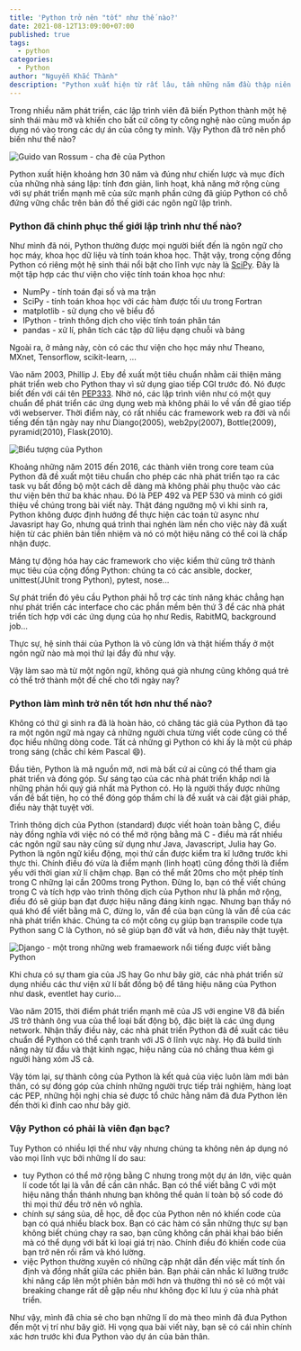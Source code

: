 ```yaml
---
title: 'Python trở nên "tốt" như thế nào?'
date: 2021-08-12T13:09:00+07:00
published: true
tags:
  - python
categories:
  - Python
author: "Nguyễn Khắc Thành"
description: "Python xuất hiện từ rất lâu, tầm những năm đầu thập niên 90. Nhưng cho đến nay, nhiều người vẫn chỉ biết đến Python là ngôn ngữ lập trình dành cho các lĩnh vực như trí tuệ nhân tạo, khoa học dữ liệu, ... Qua bài viết này, mình muốn cho các bạn thấy Python có thể làm những gì và tại sao Python trở thành một trong những ngôn ngữ có vai trò quan trọng trong thế giới lập trình."
---
```


Trong nhiều năm phát triển, các lập trình viên đã biến Python thành một hệ sinh thái màu mỡ và khiến cho bất cứ công ty công nghệ nào cũng muốn áp dụng nó vào trong các dự án của công ty mình. Vậy Python đã trở nên phổ biến như thế nào?

<Image
  src="/images/GuidoAvatar_400x400.jpg"
  title="Guido van Rossum - cha đẻ của Python"
  height={200}
/>

Python xuất hiện khoảng hơn 30 năm và đúng như chiến lược và mục đích của những nhà sáng lập: tính đơn giản, linh hoạt, khả năng mở rộng cùng với sự phát triển mạnh mẽ của sức mạnh phần cứng đã giúp Python có chỗ đứng vững chắc trên bản đồ thế giới các ngôn ngữ lập trình.

### Python đã chinh phục thế giới lập trình như thế nào?

Như mình đã nói, Python thường được mọi người biết đến là ngôn ngữ cho học máy, khoa học dữ liệu và tính toán khoa học. Thật vậy, trong cộng đồng Python có riêng một hệ sinh thái nổi bật cho lĩnh vực này là [SciPy](https://scipy.org). Đây là một tập hợp các thư viện cho việc tính toán khoa học như:

- NumPy - tính toán đại số và ma trận
- SciPy - tính toán khoa học với các hàm được tối ưu trong Fortran
- matplotlib - sử dụng cho vẽ biểu đồ
- IPython - trình thông dịch cho việc tính toán phân tán
- pandas - xử lí, phân tích các tập dữ liệu dạng chuỗi và bảng

Ngoài ra, ở mảng này, còn có các thư viện cho học máy như Theano, MXnet, Tensorflow, scikit-learn, ...

Vào năm 2003, Phillip J. Eby đề xuất một tiêu chuẩn nhằm cải thiện mảng phát triển web cho Python thay vì sử dụng giao tiếp CGI trước đó. Nó được biết đến với cái tên [PEP333](https://www.python.org/dev/peps/pep-0333/). Nhờ nó, các lập trình viên như có một quy chuẩn để phát triển các ứng dụng web mà không phải lo về vấn đề giao tiếp với webserver. Thời điểm này, có rất nhiều các framework web ra đời và nổi tiếng đến tận ngày nay như Diango(2005), web2py(2007), Bottle(2009), pyramid(2010), Flask(2010).

<Image
  src="/images/logoPython.png"
  title="Biểu tượng của Python"
  height={150}
/>

Khoảng những năm 2015 đến 2016, các thành viên trong core team của Python đã đề xuất một tiêu chuẩn cho phép các nhà phát triển tạo ra các task vụ bất đồng bộ một cách dễ dàng mà không phải phụ thuộc vào các thư viện bên thứ ba khác nhau. Đó là PEP 492 và PEP 530 và mình có giới thiệu về chúng trong <Link href="/posts/bat-dong-bo-trong-python-phan-1-coroutine">bài viết này</Link>. Thật đáng ngưỡng mộ vì khi sinh ra, Python không được định hướng để thực hiện các toán tử async như Javasript hay Go, nhưng quá trình thai nghén làm nền cho việc này đã xuất hiện từ các phiên bản tiền nhiệm và nó có một hiệu năng có thể coi là chấp nhận được.

Mảng tự động hóa hay các framework cho việc kiểm thử cũng trở thành mục tiêu của cộng đồng Python: chúng ta có các ansible, docker, unittest(JUnit trong Python), pytest, nose...

Sự phát triển đó yêu cầu Python phải hỗ trợ các tính năng khác chẳng hạn như phát triển các interface cho các phần mềm bên thứ 3 để các nhà phát triển tích hợp với các ứng dụng của họ như Redis, RabitMQ, background job...

Thực sự, hệ sinh thái của Python là vô cùng lớn và thật hiếm thấy ở một ngôn ngữ nào mà mọi thứ lại đầy đủ như vậy.

Vậy làm sao mà từ một ngôn ngữ, không quá già nhưng cũng không quá trẻ có thể trở thành một đế chế cho tới ngày nay?

### Python làm mình trở nên tốt hơn như thế nào?

Không có thứ gì sinh ra đã là hoàn hảo, có chăng tác giả của Python đã tạo ra một ngôn ngữ mà ngay cả những người chưa từng viết code cũng có thể đọc hiểu những dòng code. Tất cả những gì Python có khi ấy là một cú pháp trong sáng (chắc chỉ kém Pascal :smile:).

Đầu tiên, Python là mã nguồn mở, nơi mà bất cứ ai cũng có thể tham gia phát triển và đóng góp. Sự sáng tạo của các nhà phát triển khắp nơi là những phản hồi quý giá nhất mà Python có. Họ là người thấy được những vấn đề bất tiện, họ có thể đóng góp thầm chí là đề xuất và cài đặt giải pháp, điều này thật tuyệt vời.

Trình thông dịch của Python (standard) được viết hoàn toàn bằng C, điều này đồng nghĩa với việc nó có thể mở rộng bằng mã C - điều mà rất nhiều các ngôn ngữ sau này cũng sử dụng như Java, Javascript, Julia hay Go. Python là ngôn ngữ kiểu động, mọi thứ cần được kiểm tra kĩ lưỡng trước khi thực thi. Chính điều đó vừa là điểm mạnh (linh hoạt) cũng đồng thời là điểm yếu với thời gian xử lí chậm chạp. Bạn có thể mất 20ms cho một phép tính trong C những lại cần 200ms trong Python. Đừng lo, bạn có thể viết chúng trong C và tích hợp vào trình thông dịch của Python như là phần mở rộng, điều đó sẽ giúp bạn đạt được hiệu năng đáng kinh ngạc. Nhưng bạn thấy nó quá khó để viết bằng mã C, đừng lo, vấn đề của bạn cũng là vấn đề của các nhà phát triển khác.
Chúng ta có một công cụ giúp bạn transpile code tựa Python sang C là Cython, nó sẽ giúp bạn đỡ vất vả hơn, điều này thật tuyệt.

<Image
  src="/images/django-hexbin.png"
  title="Django - một trong những web framaework nổi tiếng được viết bằng Python"
  height={150}
/>

Khi chưa có sự tham gia của JS hay Go như bây giờ, các nhà phát triển sử dụng nhiều các thư viện xử lí bất đồng bộ để tăng hiệu năng của Python như dask, eventlet hay curio...

Vào năm 2015, thời điểm phát triển mạnh mẽ của JS với engine V8 đã biến JS trở thành ông vua của thể loại bất động bộ, đặc biệt là các ứng dụng network. Nhận thấy điều này, các nhà phát triển Python đã đề xuất các tiêu chuẩn để Python có thể cạnh tranh với JS ở lĩnh vực này. Họ đã build tính năng này từ đầu và thật kinh ngạc, hiệu năng của nó chẳng thua kém gì người hàng xóm JS cả.

Vậy tóm lại, sự thành công của Python là kết quả của việc luôn làm mới bản thân, có sự đóng góp của chính những người trực tiếp trải nghiệm, hàng loạt các PEP, những hội nghị chia sẻ được tổ chức hằng năm đã đưa Python lên đến thời kì đỉnh cao như bây giờ.

### Vậy Python có phải là viên đạn bạc?

Tuy Python có nhiều lợi thế như vậy nhưng chúng ta không nên áp dụng nó vào mọi lĩnh vực bởi những lí do sau:

- tuy Python có thể mở rộng bằng C nhưng trong một dự án lớn, việc quản lí code tốt lại là vẫn đề cần cân nhắc. Bạn có thể viết bằng C với một hiệu năng thần thánh nhưng bạn không thể quản lí toàn bộ số code đó thì mọi thứ đều trở nên vô nghĩa.
- chính sự sáng sủa, dễ học, dễ đọc của Python nên nó khiến code của bạn có quá nhiều black box. Bạn có các hàm có sẵn những thực sự bạn không biết chúng chạy ra sao, bạn cũng không cần phải khai báo biến mà có thể dụng với bất kì loại giá trị nào. Chính điều đó khiến code của bạn trở nên rối rắm và khó lường.
- việc Python thường xuyên có những cập nhật dẫn đến việc mất tính ổn định và đồng nhất giữa các phiên bản. Bạn phải cân nhắc kĩ lưỡng trước khi nâng cấp lên một phiên bản mới hơn và thường thì nó sẽ có một vài breaking change rất dễ gặp nếu như không đọc kĩ lưu ý của nhà phát triển.

Như vậy, mình đã chia sẻ cho bạn những lí do mà theo mình đã đưa Python đến một vị trí như bây giờ. Hi vọng qua bài viết này, bạn sẽ có cái nhìn chính xác hơn trước khi đưa Python vào dự án của bản thân.
